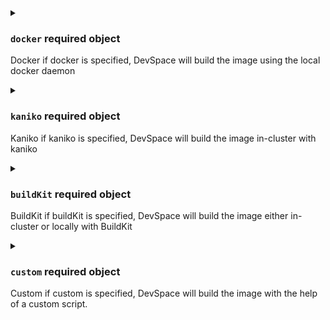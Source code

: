 

<PartialImage />


<PartialTags />


<PartialDockerfile />


<PartialContext />


<PartialEntrypoint />


<PartialCmd />


<PartialCreatePullSecret />


<PartialInjectRestartHelper />


<PartialRestartHelperPath />


<PartialAppendDockerfileInstructions />


<PartialRebuildStrategy />


<PartialTarget />


<PartialNetwork />


<PartialBuildArgs />


<PartialSkipPush />



<details className="config-field" data-expandable="true">
<summary>

### `docker` <span class="config-field-required" data-required="false">required</span> <span class="config-field-type">object</span> <span class="config-field-default"></span>

Docker if docker is specified, DevSpace will build the image using the local docker daemon

</summary>

<PartialDocker />


</details>



<details className="config-field" data-expandable="true">
<summary>

### `kaniko` <span class="config-field-required" data-required="false">required</span> <span class="config-field-type">object</span> <span class="config-field-default"></span>

Kaniko if kaniko is specified, DevSpace will build the image in-cluster with kaniko

</summary>

<PartialKaniko />


</details>



<details className="config-field" data-expandable="true">
<summary>

### `buildKit` <span class="config-field-required" data-required="false">required</span> <span class="config-field-type">object</span> <span class="config-field-default"></span>

BuildKit if buildKit is specified, DevSpace will build the image either in-cluster or locally with BuildKit

</summary>

<PartialBuildKit />


</details>



<details className="config-field" data-expandable="true">
<summary>

### `custom` <span class="config-field-required" data-required="false">required</span> <span class="config-field-type">object</span> <span class="config-field-default"></span>

Custom if custom is specified, DevSpace will build the image with the help of
a custom script.

</summary>

<PartialCustom />


</details>
